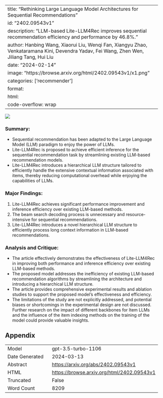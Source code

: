 
---
title: "Rethinking Large Language Model Architectures for Sequential Recommendations"
id: "2402.09543v1"
description: "LLM-based Lite-LLM4Rec improves sequential recommendation efficiency and performance by 46.8%."
author: Hanbing Wang, Xiaorui Liu, Wenqi Fan, Xiangyu Zhao, Venkataramana Kini, Devendra Yadav, Fei Wang, Zhen Wen, Jiliang Tang, Hui Liu
date: "2024-02-14"
image: "https://browse.arxiv.org/html/2402.09543v1/x1.png"
categories: ['recommender']
format:
  html:
    code-overflow: wrap
---

![](https://browse.arxiv.org/html/2402.09543v1/x1.png)

### **Summary:**
- Sequential recommendation has been adapted to the Large Language Model (LLM) paradigm to enjoy the power of LLMs.
- Lite-LLM4Rec is proposed to achieve efficient inference for the sequential recommendation task by streamlining existing LLM-based recommendation models.
- Lite-LLM4Rec introduces a hierarchical LLM structure tailored to efficiently handle the extensive contextual information associated with items, thereby reducing computational overhead while enjoying the capabilities of LLMs.

### **Major Findings:**
1. Lite-LLM4Rec achieves significant performance improvement and inference efficiency over existing LLM-based methods.
2. The beam search decoding process is unnecessary and resource-intensive for sequential recommendations.
3. Lite-LLM4Rec introduces a novel hierarchical LLM structure to efficiently process long context information in LLM-based recommendations.

### **Analysis and Critique:**
- The article effectively demonstrates the effectiveness of Lite-LLM4Rec in improving both performance and inference efficiency over existing LLM-based methods.
- The proposed model addresses the inefficiency of existing LLM-based recommendation algorithms by streamlining the architecture and introducing a hierarchical LLM structure.
- The article provides comprehensive experimental results and ablation studies to support the proposed model's effectiveness and efficiency.
- The limitations of the study are not explicitly addressed, and potential biases or shortcomings in the experimental design are not discussed. Further research on the impact of different backbones for Item LLMs and the influence of the item indexing methods on the training of the model could provide valuable insights.

## Appendix

|          |          |
|----------|----------|
| Model     | gpt-3.5-turbo-1106       |
| Date Generated     | 2024-03-13       |
| Abstract | [https://arxiv.org/abs/2402.09543v1](https://arxiv.org/abs/2402.09543v1)        |
| HTML     | [https://browse.arxiv.org/html/2402.09543v1](https://browse.arxiv.org/html/2402.09543v1)       |
| Truncated       | False       |
| Word Count       | 8209       |